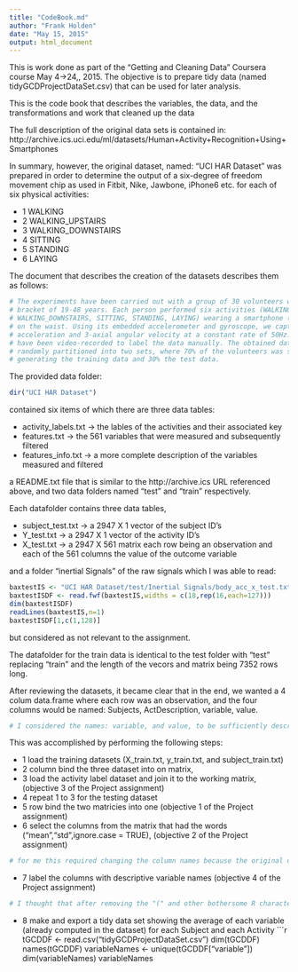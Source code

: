 ```yaml
---
title: "CodeBook.md"
author: "Frank Holden"
date: "May 15, 2015"
output: html_document
---
```

This is work done as part of the "Getting and Cleaning Data" Coursera course May 4->24,, 2015.  The objective is to prepare tidy data (named tidyGCDProjectDataSet.csv) that can be used for later analysis.

This is the code book that describes the variables, the data, and the transformations and work that cleaned up the data

The full description of the original data sets is contained in:  http://archive.ics.uci.edu/ml/datasets/Human+Activity+Recognition+Using+Smartphones 

In summary, however, the original dataset, named: "UCI HAR Dataset" was prepared in order to determine the output of a six-degree of freedom movement chip as used in Fitbit, Nike, Jawbone, iPhone6 etc. for each of six physical activities:

- 1 WALKING
- 2 WALKING_UPSTAIRS
- 3 WALKING_DOWNSTAIRS
- 4 SITTING
- 5 STANDING
- 6 LAYING

The document that describes the creation of the datasets describes them as follows: 

```r
# The experiments have been carried out with a group of 30 volunteers within an age
# bracket of 19-48 years. Each person performed six activities (WALKING, WALKING_UPSTAIRS, 
# WALKING_DOWNSTAIRS, SITTING, STANDING, LAYING) wearing a smartphone (Samsung Galaxy S II) 
# on the waist. Using its embedded accelerometer and gyroscope, we captured 3-axial linear 
# acceleration and 3-axial angular velocity at a constant rate of 50Hz. The experiments 
# have been video-recorded to label the data manually. The obtained dataset has been 
# randomly partitioned into two sets, where 70% of the volunteers was selected for 
# generating the training data and 30% the test data. 
```


The provided data folder:
```r
dir("UCI HAR Dataset")
```
 contained six items of which there are three data tables:
 
- activity_labels.txt -> the lables of the activities and their associated key
- features.txt -> the 561 variables that were measured and subsequently filtered 
- features_info.txt -> a more complete description of the variables measured and filtered

a README.txt file that is similar to the http://archive.ics URL referenced above,  and two data folders named "test" and "train" respectively.

Each datafolder contains three data tables, 

- subject_test.txt -> a 2947 X 1 vector of the subject ID's 
- Y_test.txt -> a 2947 X 1 vector of the activity ID's 
- X_test.txt -> a 2947 X 561 matrix each row being an observation and each of the 561 columns the value of the outcome variable

and a folder  "inertial Signals" of the raw signals which I was able to read:

```r
baxtestIS <- "UCI HAR Dataset/test/Inertial Signals/body_acc_x_test.txt"
baxtestISDF <- read.fwf(baxtestIS,widths = c(18,rep(16,each=127)))
dim(baxtestISDF)
readLines(baxtestIS,n=1)
baxtestISDF[1,c(1,128)]
```

but considered as not relevant to the assignment.

The datafolder for the train data is identical to the test folder with "test" replacing "train" and the length of the vecors and matrix being 7352 rows long.

After reviewing the datasets, it became clear that in the end, we wanted a 4 colum data.frame where each row was an observation, and the four columns would be named: Subjects, ActDescription, variable, value.
```r
# I considered the names: variable, and value, to be sufficiently description column names.
```
This was accomplished by performing the following steps:

- 1 load the training datasets (X_train.txt, y_train.txt, and subject_train.txt)
- 2 column bind the three dataset into on matrix,
- 3 load the activity label dataset and join it to the working matrix, (objective 3 of the Project assignment)
- 4 repeat 1 to 3 for the testing dataset
- 5 row bind the two matricies into one (objective 1 of the Project assignment)
- 6 select the columns from the matrix that had the words ("mean","std",ignore.case = TRUE), (objective 2 of the Project assignment)
```r
# for me this required changing the column names because the original ones contained characters that were hard to use in the "select" function
```
- 7 label the columns with descriptive variable names (objective 4 of the Project assignment)
```r
# I thought that after removing the "(" and other bothersome R characters, the names were perfect!
```

- 8 make and export a tidy data set showing the average of each variable (already computed in the dataset) for each Subject and each Activity
```r
tGCDDF <- read.csv("tidyGCDProjectDataSet.csv")
dim(tGCDDF)
names(tGCDDF)
variableNames <- unique(tGCDDF["variable"])
dim(variableNames)
variableNames
